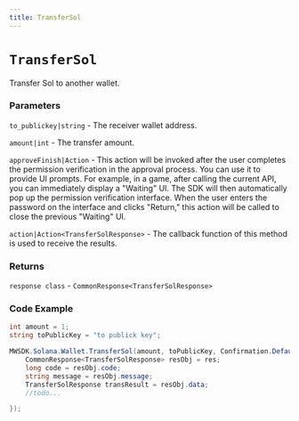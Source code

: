 ```yaml
---
title: TransferSol
---
```


# `TransferSol`

Transfer Sol to another wallet.
### Parameters
`to_publickey|string` - The receiver wallet address.

`amount|int` -  The transfer amount.

`approveFinish|Action` - This action will be invoked after the user completes the permission verification in the approval process. You can use it to provide UI prompts. For example, in a game, after calling the current API, you can immediately display a "Waiting" UI. The SDK will then automatically pop up the permission verification interface. When the user enters the password on the interface and clicks "Return," this action will be called to close the previous "Waiting" UI.

`action|Action<TransferSolResponse>` - The callback function of this method is used to receive the results.

### Returns
`response class` - `CommonResponse<TransferSolResponse>`

### Code Example
```csharp
int amount = 1;
string toPublicKey = "to publick key";

MWSDK.Solana.Wallet.TransferSol(amount, toPublicKey, Confirmation.Default, null, (res) => {
    CommonResponse<TransferSolResponse> resObj = res;
    long code = resObj.code;
    string message = resObj.message;
    TransferSolResponse transResult = resObj.data;
    //todo...

});
```
